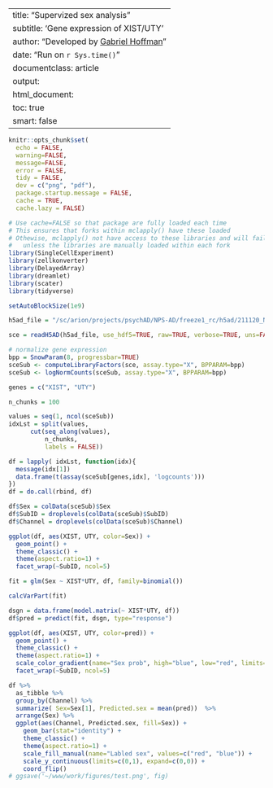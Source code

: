 
--
title: "Supervized sex analysis"
subtitle: 'Gene expression of XIST/UTY'
author: "Developed by [Gabriel Hoffman](http://gabrielhoffman.github.io/)"
date: "Run on `r Sys.time()`"
documentclass: article
output: 
  html_document:
  toc: true
  smart: false
---


<!--- 

cd /sc/arion/projects/CommonMind/hoffman/NPS-AD/work/nps_ad/freeze_v2
ml python git
git pull
R --vanilla

system("git pull"); rmarkdown::render("get_sex_expression_v2.Rmd");


# https://hoffmg01.u.hpc.mssm.edu/eval_methods/dreamlet/mathys_Nature_2019.html

--->



```r
knitr::opts_chunk$set(
  echo = FALSE,
  warning=FALSE,
  message=FALSE,
  error = FALSE,
  tidy = FALSE,
  dev = c("png", "pdf"),
  package.startup.message = FALSE,
  cache = TRUE,
  cache.lazy = FALSE)
```

```r
# Use cache=FALSE so that package are fully loaded each time
# This ensures that forks within mclapply() have these loaded
# Othewise, mclapply() not have access to these libraries and will fail 
#   unless the libraries are manually loaded within each fork
library(SingleCellExperiment)
library(zellkonverter)
library(DelayedArray)
library(dreamlet)
library(scater)
library(tidyverse)

setAutoBlockSize(1e9)
```

```r
h5ad_file = "/sc/arion/projects/psychAD/NPS-AD/freeze1_rc/h5ad/211120_NPS-AD_roundMerged_pass2_res20_anno_meta.h5ad"

sce = readH5AD(h5ad_file, use_hdf5=TRUE, raw=TRUE, verbose=TRUE, uns=FALSE)

# normalize gene expression
bpp = SnowParam(8, progressbar=TRUE)
sceSub <- computeLibraryFactors(sce, assay.type="X", BPPARAM=bpp)
sceSub <- logNormCounts(sceSub, assay.type="X", BPPARAM=bpp)
```

```r
genes = c("XIST", "UTY")

n_chunks = 100

values = seq(1, ncol(sceSub))
idxLst = split(values,      
      cut(seq_along(values),
          n_chunks,
          labels = FALSE))

df = lapply( idxLst, function(idx){
  message(idx[1])
  data.frame(t(assay(sceSub[genes,idx], 'logcounts')))
})
df = do.call(rbind, df)

df$Sex = colData(sceSub)$Sex
df$SubID = droplevels(colData(sceSub)$SubID)
df$Channel = droplevels(colData(sceSub)$Channel)
```

```r
ggplot(df, aes(XIST, UTY, color=Sex)) + 
  geom_point() + 
  theme_classic() +
  theme(aspect.ratio=1) +
  facet_wrap(~SubID, ncol=5)
```

```r
fit = glm(Sex ~ XIST*UTY, df, family=binomial())

calcVarPart(fit)

dsgn = data.frame(model.matrix(~ XIST*UTY, df))
df$pred = predict(fit, dsgn, type="response")
```

```r
ggplot(df, aes(XIST, UTY, color=pred)) + 
  geom_point() + 
  theme_classic() +
  theme(aspect.ratio=1) + 
  scale_color_gradient(name="Sex prob", high="blue", low="red", limits=c(0,1)) +
  facet_wrap(~SubID, ncol=5)
```

```r
df %>%
  as_tibble %>%
  group_by(Channel) %>%
  summarize( Sex=Sex[1], Predicted.sex = mean(pred))  %>%
  arrange(Sex) %>%
  ggplot(aes(Channel, Predicted.sex, fill=Sex)) + 
    geom_bar(stat="identity") +
    theme_classic() +
    theme(aspect.ratio=1) + 
    scale_fill_manual(name="Labled sex", values=c("red", "blue")) + 
    scale_y_continuous(limits=c(0,1), expand=c(0,0)) +
    coord_flip() 
# ggsave('~/www/work/figures/test.png', fig)
```
























